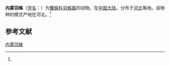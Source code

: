 {{Speciesbox
| name = 内蒙羽蛛
| status = 
| status_system = 
| image = 
| genus = Oxyptila
| species = jeholensis
| authority = (Saito, 1936)<ref name='id14556'>{{cite web| url =http://www.bioinfo.cn/db05/BjdwSpecies.php?action=view&id=14556| title =内蒙羽蛛| work =《中国动物物种编目数据库》| publisher =中国科学院微生物研究所| author =中国科学院动物研究所| accessdate =2009-04-28| deadurl =yes| archiveurl =https://web.archive.org/web/20160305030656/http://www.bioinfo.cn/db05/BjdwSpecies.php?action=view&id=14556| archivedate =2016-03-05}}</ref>
}}

'''内蒙羽蛛'''（[[学名|学名]]：{{lang|la|''Oxyptila jeholensis''}}）为[[蟹蛛科|蟹蛛科]][[羽蛛属|羽蛛属]]的动物。在[[中国大陆|中国大陆]]，分布于[[河北|河北]]等地。该物种的模式产地在河北。<ref name='id14556'/>

== 参考文献 ==
{{reflist}}

{{Wikispecies|Oxyptila jeholensis}}

[[Category:羽蛛属|内蒙羽蛛]]


{{蜘蛛小作品}}